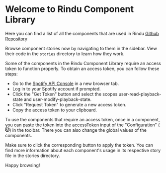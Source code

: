 
<Meta title="Components/Introduction" decorators={[WithConfiguration]} />

# Welcome to Rindu Component Library

Here you can find a list of all the components that are used in Rindu [Github Repository](https://github.com/MarcoMadera/spotify-playlists-cleaner)

Browse component stories now by navigating to them in the sidebar.
View their code in the `stories` directory to learn how they work.

Some of the components in the Rindu Component Library require an access token to function properly. To obtain an access token, you can follow these steps:

- Go to the [Spotify API Console](https://developer.spotify.com/console/get-current-user) in a new browser tab.
- Log in to your Spotify account if prompted.
- Click the "Get Token" button and select the scopes user-read-playback-state and user-modify-playback-state.
- Click "Request Token" to generate a new access token.
- Copy the access token to your clipboard.

To use the components that require an access token, once in a component, you can paste the token into the accessToken input of the "Configuration" (<svg viewBox="0 0 1024 1024" width="14px" height="14px"><path d="M512 288a224 224 0 0 0 0 448h2a225 225 0 0 0 52-7 47 47 0 0 0-23-90 130 130 0 0 1-31 3 131 131 0 1 1 127-101v1a47 47 0 1 0 91 19 224 224 0 0 0-218-273zM409 0c-67 14-131 40-186 77v98c0 13-6 25-15 33-8 9-20 15-33 15H77C40 278 14 341 0 409l69 68c9 10 14 22 13 34 1 13-4 25-13 34L0 614c14 68 41 132 78 188h97c13 0 25 6 33 15 9 8 15 20 15 33v97c55 37 119 63 187 77l68-69a46 46 0 0 1 36-13c11 0 23 4 32 13l69 69c68-14 131-40 186-77v-98c0-13 6-25 15-34 8-8 20-14 33-14h98c37-56 63-119 77-186l-69-70c-10-9-14-21-14-34 0-12 4-24 14-34l69-69c-14-67-40-129-77-184h-98c-13 0-25-6-33-15-9-8-15-20-15-33V77C746 40 683 14 615 0l-69 69a46 46 0 0 1-35 14c-11 0-23-5-33-14L409 0zm-28 103l32 32c26 26 61 41 98 41h3c37 0 72-15 98-41l32-31c22 7 43 16 64 26v46c0 37 15 73 42 99 26 27 62 42 99 42h45c11 20 19 41 26 63l-31 31c-26 27-41 63-41 100 0 38 15 74 41 100l32 32c-8 22-17 44-27 65h-45c-37 0-73 15-99 42-27 26-42 62-42 99v44c-21 11-42 20-65 27l-31-31c-26-26-61-41-98-41h-3c-37 0-72 15-98 41l-32 32c-22-8-44-17-65-28v-43c0-37-15-73-42-99-26-27-62-42-99-42h-44c-11-21-20-44-28-67l32-31c26-26 41-62 40-100 1-37-14-73-40-100l-31-30c7-23 16-44 26-65h45c37 0 73-15 99-42 27-26 42-62 42-99v-45c21-10 43-19 65-27z"></path></svg>) in the toolbar.
There you can also change the global values of the components.

Make sure to click the corresponding button to apply the token. You can find more information about each component's usage in its respective story file in the stories directory.

Happy browsing!
